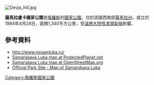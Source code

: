 [[Image:Devja_hill.jpg|right]]
{{Coord|53|18|N|49|50|E|display=title}}

'''薩馬拉盧卡國家公園'''是[[俄羅斯|俄羅斯]]的[[國家公園|國家公園]]，位於該國西南部[[薩馬拉州|薩馬拉州]]，成立於1984年4月28日，面積1,340平方公里，受[[溫帶大陸性濕潤氣候|溫帶大陸性濕潤氣候]]影響。

==參考資料==
* http://www.npsamluka.ru/ {{Wayback|url=http://www.npsamluka.ru/ |date=20080319205642 }}
* [http://www.protectedplanet.net/11579 Samarskaya Luka map at ProtectedPlanet.net] {{Wayback|url=http://www.protectedplanet.net/11579 |date=20171201131311 }}
* [http://www.openstreetmap.org/relation/3094866  Samarskaya Luka map at OpenStreetMap.org] {{Wayback|url=http://www.openstreetmap.org/relation/3094866 |date=20160204055443 }}
* [http://www.npsamluka.ru/maps Official Park Site - Map of Samarskaya Luka] {{Wayback|url=http://www.npsamluka.ru/maps |date=20171201043913 }}

{{Russia-geo-stub}}
[[Category:俄羅斯國家公園|Category:俄羅斯國家公園]]